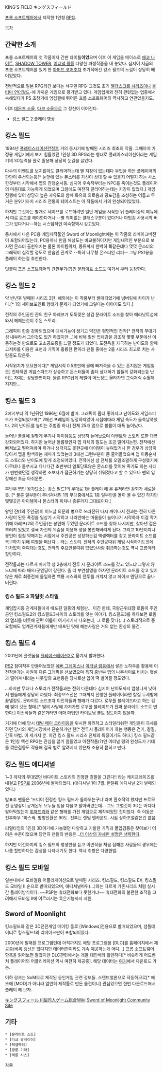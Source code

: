 KING'S FIELD
キングスフィールド

[[프롬 소프트웨어]]에서 제작한 1인칭 [[RPG]].

[[목차]]

== 간략한 소개 ==

프롬 소프트웨어의 첫 작품이자 간판 타이틀'''이었'''으며 이후 이 게임을 베이스로 [[에코 나이트]], [[SHADOW TOWER]], [[이터널 링]]등 다양한 파생작품을 내 놓았다. 심지어 지금의 프롬 소프트웨어를 있게 한 [[아머드 코어]]조차 초기작에선 킹스 필드의 느낌이 상당히 배어있었다.

전반적으로 일본 RPG라긴 보다는 서구권 RPG-그것도 초기 [[엘더스크롤 시리즈]]이나 [[울티마 언더월드]]-에 가까운 게임으로 평가받고 있다. 게임업계와 전혀 관련없는 업종에서 속해있다가 PS 초창기에 엉겁결에 뛰어든 프롬 소프트웨어의 역사하고 연관있을지도. 

이후 [[데몬즈 소울]], [[다크 소울]]으로 그 정신이 이어진다.

{{{#!html
<iframe width="420" height="315" src="http://www.youtube.com/embed/EcWCtPWpNtY" frameborder="0" allowfullscreen></iframe>
}}}
* 킹스 필드 2 플레이 영상


== 킹스 필드 ==
1994년 [[플레이스테이션]]런칭후 거의 동시기에 발매된 시리즈 최초의 작품. 그때까지 가정용 게임기에서 보기 힘들었던 1인칭 3D RPG라는 형태로 플레이스테이션이라는 게임기의 3D능력을 풀로 활용해 상당히 눈길을 끌었다.

다수의 이벤트를 보지않아도 클리어하는데 별 지장이 없는데다 무엇을 하든 플레이어의 판단이 우선되는등[* 눈앞에 있는 몬스터를 자신이 상대 할 수 있을지 어떨지 하는 사소한것부터 시작해서 맵의 진행순서등. 심지어 후속작부터는 NPC를 죽이는것도 플레이어의 마음대로 가능하게 되었으며 그럼에도 여전히 클리어하는데는 지장이 없었다.] 게임진행에 있어 상당히 높은 자유도와 함께 특유의 외로움과 공포감을 조성하는 어둡고 무거운 분위기까지 시리즈 전통의 테이스트는 이 작품에서 거의 완성되어있었다.

하지만 그것과는 별개로 세이브를 로드하려면 일단 게임을 시작한 뒤 플레이중의 메뉴에서 따로 로드를 해야한다거나 --별 의미없는 클래스구분이 있다거나 마법검 사용시의 버그가 있다거나--하는 시스템적인 미숙함역시 갖고있다.

동사에서 나온 PC용 게임제작툴인 Sword of Moonlight에는 이 작품의 리메이크버전이 포함되어있는데, PC용이니 만큼 해상도는 비교불허이지만 게임내적인 부분으로 보자면 몬스터 출현위치는 물론 아이템위치, 종류까지 완벽히 똑같은데다 몇몇 몬스터의 그래픽이 심각할 정도로 안습인 관계로 --특히 나무형 몬스터인 리퍼-- 그냥 PS1용을 플레이 하는걸 추천한다.

덧붙여 프롬 소프트웨어의 간판무기(?)인 [[문라이트 소드]]도 여기서 부터 등장한다.


== 킹스 필드 2 ==
약 반년후 발매된 시리즈 2탄. 해외에는 이 작품부터 발매되었기에 넘버링에 차이가 난다.[* 1의 세이브포인트 형태가 문제가 되었기에 그렇다는 이야기도 있다.]

전작의 주인공인 쟌의 친구 아레프가 도둑맞은 성검 문라이트 소드를 찾아 메라낫트섬에 와서 헤메는것이 주된 스토리.

그래픽이 한층 강화되었으며 대쉬기능이 생기고 약간은 평면적인 전작[* 전작의 무대가 성 내부라서 그런것도 있긴 하겠지만...]에 비해 훨씬 입체감을 강조해 몇몇 부분에선 이동하는것 만으로도 고소공포증을 느낄 정도가 되었다. 도전욕을 자극하는 난이도와 함께 고저차를 이용한 표현과 기믹이 훌륭한 편이라 팬들 중에는 2를 시리즈 최고로 치는 사람들도 많은듯.

시작위치가 오묘한데다[* 게임시작 0.5초만에 물에 빠져죽을 수 있는 흔치않은 게임일듯] 전체적인 게임스피드가 상승하고 몬스터들이 좀더 상대하기 힘들게 강화되는등 난이도 자체는 상당한편이다. 물론 RPG답게 레벨이 어느정도 올라가면 그럭저럭 수월해지지만...


== 킹스 필드 3 ==
2에서부터 약 1년뒤인 1996년 6월에 발매. 그래픽이 좀더 좋아지고 난이도와 게임스피드가 조절되었으며[* 2에선 프레임이 일정하지않아 시점에따라 게임 속도가 들쭉날쭉했다. 2의 난이도를 높이는 주범중 하나] 전체 25개 맵으로 볼륨이 대폭 늘어났다.

늘어난 볼륨에 걸맞게 무기나 아이템등도 상당히 늘어났으며 이벤트와 스토리 또한 대폭 강화되어있다. 하지만 늘어난 볼륨탓인지 맵 자체의 밀도는 조금 떨어지는편. 전작에선 빠져보고 떨어져봐야 하거나 생각지도 못한곳에 아이템이 놓여있거나 한 경우가 상당히 많아서 맵을 탐색하는 재미가 있었는데 3에선 그런부분이 좀 줄어들었으며 맵 이동순서도 스토리와 난이도에 맞게 조정되어있다. 전작에선 섬 전체를 오밀조밀하게 구성했기에 아무데나 들쑤시고 다니다간 초반부터 얼토당토않은 몬스터를 맞이해 죽기도 하는 사태가 빈번했던걸 생각하면 초보자가 접근하기는 상당히 쉬워졌다고 할 수 있으나 팬의 입장에선 조금 아쉬운편.

후반부 맵인 왕가묘소는 킹스 필드1의 무대로 1을 플레이 해 본 유저라면 감회가 새로울듯. [* 물론 일부분이 무너져내려 1의 무대중에서도 1층 일부만을 돌아 볼 수 있긴 하지만 몇몇곳은 아이템이나 몬스터의 위치나 종류까지 그대로이다.]

왕인 쟌(1의 주인공)이 어느날 의문의 병으로 쓰러진뒤 다시 깨어나서 전과는 전혀 다른사람이 된듯 폭정을 일삼기 시작하고 나라안에는 마물들이 늘어나기 시작하자 이걸 막기위해 아레프(2의 주인공)는 봉인해 두었던 문라이트 소드를 찾아 나서지만, 찾아낸 검은 부러져 있었고 결국 자신의 목숨을 이용해 성을 봉인해버리게 된다. 그리고 10년이지나 봉인이 점점 약해지는 시점에서 주인공은 성장하는검 엑셀렉터를 갖고 문라이트 소드를 복구하기 위해 여행을 떠난다... 라는 스토리.
전작의 주인공따위 게임 시작하기도전에 가차없이 죽여대는것도, 전작의 주요인물따위 없었던사람 취급하는것도 역시 프롬이라 할만하다.

전작들과는 다르게 마지막 성 2층에서 전투 시 문라이트 소드를 갖고 있느냐 그렇지 않느냐에 따라 배드/굿엔딩이 갈린다. 좀 더 부연설명을 하자면 문라이트 소드를 갖고 있지 않은 채로 최종전에 돌입하면 백룡 시스와의 전투를 거치지 않고 페이크 엔딩으로 끝나버린다.


=== 킹스 필드 3 파일럿 스타일 ===
게임잡지등 관계자들에게 배포된 일종의 체험판... 이긴 한데,
국왕근위대장 로돔이 주인공인 킹스필드2와 킹스필드3사이의 스토리를 잇는 이야기.
킹스필드3를 하다보면 로돔의 열쇠를 비롯해 관련 이름이 여기저기서 나오는데, 그 로돔 맞다(...)
스토리적으로 중요함에도 업계관계자들에게만 배포된 탓에 해본사람은 거의 없는 환상의 물건.


== 킹스 필드 4 ==
{{{#!html
<iframe width="400" height="300" src="http://www.youtube.com/v/XU9OcM8eR0A" frameborder="0" allowfullscreen></iframe>
}}}

2001년에 플랫폼을 [[플레이스테이션2]]로 옮겨서 발매했다.

[[PS2]] 참여직후 만들어보았던 [[에버 그레이스]]나 [[이터널 링]]등에서 쌓은 노하우를 활용해 이전작들과는 차원이 다른 그래픽을 선보였으며 특히 중반부 맵의 나무사이로 비치는 햇살과 떨어져 내리는 나뭇잎의 표현등은 당시로선 입이 떡 벌어질 정도였다.

...하지만 무대나 스토리가 전작들과는 전혀 다른데다 심지어 난이도까지 엄청나게 낮아서 팬들에게 상당히 까였다. 최종보스전은 그때까지 진행한 플레이어라면 칼질 두세방에 끝낼정도. 문라이트 소드조차 이전작들과 형태가 다르다. 로우플 블레이드라고 하는 검에 빛이 깃든 형태.[* 빛의 사당에 가져가면 로우풀 블레이드가 진짜 문라이트 소드로 변한다.] 이전작들과 같은거라면 아마 마법인 라이트닝 볼트 정도이지 않을까.

거기에 더해 당시 [[데빌 메이 크라이]]등을 위시한 화려하고 스타일리쉬한 게임들이 득세를 하던 당시의 게임시장에서 단순하기만 한[* 전투시 플레이어가 하는 행동은 걷기, 칼질, 간혹 마법. 이 세가지 뿐. 이건 킹스 필드 시리즈 전체의 특징이기도 하다.] 킹스 필드같은 1인칭 액션 RPG는 관심을 끌기 힘들었고 이전작품(?)인 이터널 링의 완성도가 기대를 깎은점등도 작용해 결국 별로 알려지지 않은채 조용히 묻히고 만다.


== 킹스 필드 애디셔널 ==
1~3 까지의 무대였던 바다이트 스토리의 진정한 결말을 그린다!! 라는 캐치프레이즈를 내걸고 [[PSP]]로 2006년에 발매되었다. (애디셔널 1이 7월. 한달뒤 애디셔널 2가 발매되었다.)

발표후 팬들은 '드디어 진정한 킹스 필드가 돌아오는구나'라며 환호작약 했지만 프로모션 동영상이 공개된뒤 모두들 입을 다물고 말아버렸는데... 그도 그럴것이 3D는 어디다 팔아먹었는지 [[위저드리]]와 같은 형태를 가진 게임으로 제작되었던 것이었다. 즉 이동은 전후좌우 1마스씩. 방향전환은 90도. 전투는 랜덤 엔카운트. 시점 상하조절같은건 없음.

리얼타임의 1인칭 3D이기에 가능했던 다양하고 기발한 기믹과 몰입감등은 찾아보기 어려운 수준이었으며 당연히 팬들의 반응은...[[더 이상의 자세한 설명은 생략한다]].

하지만 이전까지의 킹스 필드의 명성만을 듣고 이번작을 처음 접해본 사람들의 경우에는 나름 할만하다는 감상을 나타내기도 한다. 역시 취향은 다양한법.


== 킹스 필드 모바일 ==
일본내에서 모바일용 어플리케이션으로 발매된 시리즈.
킹스필드, 킹스필드 EX, 킹스필드 모바일 II 순으로 발매되었으며, 애디셔널따위(...)와는 다르게 기존시리즈 처럼 실시간 플레이방식이다. ~~PSP는 휴대전화보다 못한거냐~~
휴대전화의 불편한 조작을 고려해서 모바일 II에 이르러서는 록온기능까지 지원.


== Sword of Moonlight ==
킹스필드와 같은 3D던전게임 메이킹 툴로 [Windows]전용으로 발매되었으며, 샘플데이터로 킹스필드1의 리메이크판이 포함되어있다.

2000년에 발매된 프로그램인데 아직까지도 해당 프로그램용 [DLC]를 홈페이지에서 제공중(비록 갱신은 없다지만 데이터만이라도 계속 제공하는게 어디...) 프롬 소프트웨어 항목을 읽어보면 알겠지만 DLC관련해서는 레알 대인배라 할만하다[* 비슷하게 어드벤처 플레이어의 어플리케이션 역시 여전히 제공중]. 해당 데이터는 [http://www.fromsoftware.jp/game/etc/swordofmoonlight/dlc/index.html 여기]에서 다운로드 가능.

이하 링크는 SoM으로 제작된 동인게임 관련 정보들. 스탠드얼론으로 작동하므로[* 애초에 [MOD]가 아니라 엄연히 제작툴로 만든 물건이니] 관심있으면 한번 다운로드해서 플레이 해 보자.

[http://kingsfield.wiki.fc2.com/wiki/トップページ キングスフィールド型同人ゲーム総合Wiki]
[http://www.swordofmoonlight.com/ Sword of Moonlight Community Site]


== 기타 ==
 * [문라이트 소드]
 * [다크 슬레이어]
 * [엑셀렉터]
 * [광룡 기라]
 * [백룡 시스]


[[각주]]
